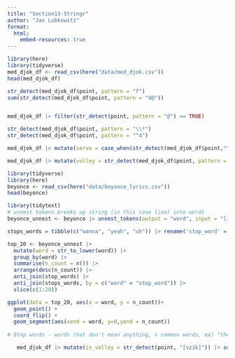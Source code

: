 ```yaml
---
title: "Section13-Stringr"
author: "Jax Lubkowitz"
format: 
  html:
    embed-resources: true
---
```



```r
library(here)
library(tidyverse)
med_djok_df <- read_csv(here("data/med_djok.csv"))
head(med_djok_df)
```


```r
str_detect(med_djok_df$point, pattern = "f")
sum(str_detect(med_djok_df$point, pattern = "d@"))


med_djok_df |> filter(str_detect(point, pattern = "@") == TRUE)

str_detect(med_djok_df$point, pattern = "\\*")
str_detect(med_djok_df$point, pattern = "^4")

med_djok_df |> mutate(serve = case_when(str_detect(med_djok_df$point,"^4") == TRUE ~"Wide", str_detect(med_djok_df$point,"^5") == TRUE ~"Body", str_detect(med_djok_df$point,"^6") == TRUE ~"Center")) |> group_by(Serving, serve, isSvrWinner) |> summarise(hits = n())

med_djok_df |> mutate(volley = str_detect(med_djok_df$point, pattern = "[ZVIK]")) |> group_by(volley) |> select(volley)

```

```r
library(tidyverse)
library(here)
beyonce <- read_csv(here("data/beyonce_lyrics.csv"))
head(beyonce)

```

```r
library(tidytext)
# unnest tokens breaks up string (in this case line) into words
beyonce_unnest <- beyonce |> unnest_tokens(output = "word", input = "line")

stops_words = tibble(c("wanna", "yeah", "uh")) |> rename('stop_word' = `c("wanna", "yeah", "uh")`)

top_20 <- beyonce_unnest |> 
  mutate(word = str_to_lower(word)) |> 
  group_by(word) |> 
  summarise(n_count = n()) |> 
  arrange(desc(n_count)) |> 
  anti_join(stop_words) |>
  anti_join(stops_words, by = c("word" = "stop_word")) |>
  slice(c(1:20))

ggplot(data = top_20, aes(x = word, y = n_count))+
  geom_point() +
  coord_flip() +
  geom_segment(aes(xend = word, y=0,yend = n_count))
  
# Stop words - words that don't mean anything, v common words, ex) "the"
```

```r
   med_djok_df |> mutate(is_volley = str_detect(point, "[vzik]")) |> summarise(proportion = mean(is_volley))

```


